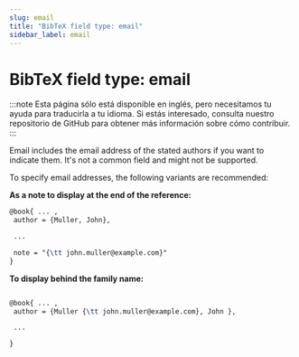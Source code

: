 ```yaml
---
slug: email
title: "BibTeX field type: email"
sidebar_label: email
---
```


# BibTeX field type: email

:::note
Esta página sólo está disponible en inglés, pero necesitamos tu ayuda para traducirla a tu idioma. Si estás interesado, consulta nuestro repositorio de GitHub para obtener más información sobre cómo contribuir.
:::

Email includes the email address of the stated authors if you want to indicate them. It's not a common field and might not be supported.

To specify email addresses, the following variants are recommended:

**As a note to display at the end of the reference:**


```tex
@book{ ... ,
 author = {Muller, John},

 ...

 note = "{\tt john.muller@example.com}"
}
```

**To display behind the family name:**

```tex

@book{ ... ,
 author = {Muller {\tt john.muller@example.com}, John },

 ...

}
```
